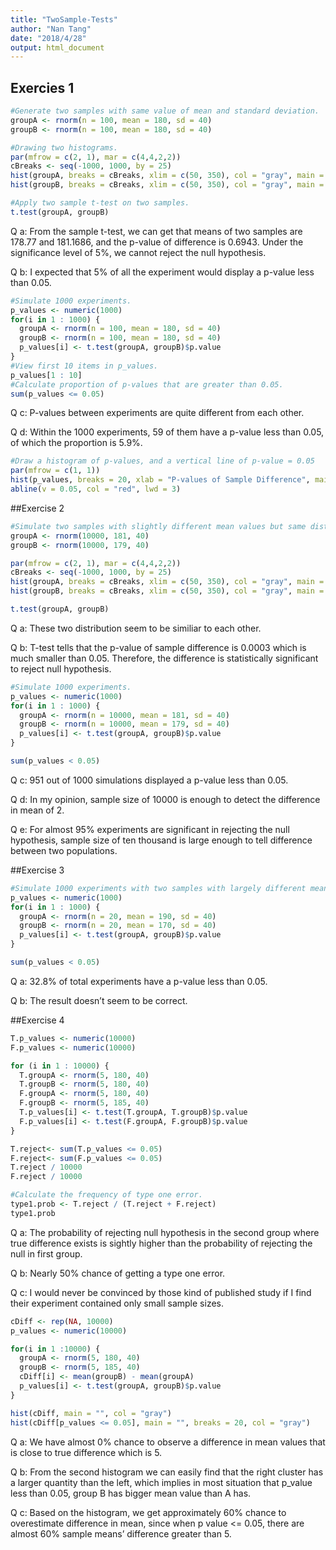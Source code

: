 ---
title: "TwoSample-Tests"
author: "Nan Tang"
date: "2018/4/28"
output: html_document
---

## Exercies 1
```{r Exercies 1 Qa,b}
#Generate two samples with same value of mean and standard deviation.
groupA <- rnorm(n = 100, mean = 180, sd = 40)
groupB <- rnorm(n = 100, mean = 180, sd = 40)

#Drawing two histograms.
par(mfrow = c(2, 1), mar = c(4,4,2,2))
cBreaks <- seq(-1000, 1000, by = 25)
hist(groupA, breaks = cBreaks, xlim = c(50, 350), col = "gray", main = "")
hist(groupB, breaks = cBreaks, xlim = c(50, 350), col = "gray", main = "")

#Apply two sample t-test on two samples.
t.test(groupA, groupB)

```

Q a: From the sample t-test, we can get that means of two samples are 178.77 and 181.1686, and the p-value of difference is 0.6943. Under the significance level of 5%, we cannot reject the null hypothesis. 

Q b: I expected that 5% of all the experiment would display a p-value less than 0.05.

```{r Exercise 1 Qc,d}
#Simulate 1000 experiments.
p_values <- numeric(1000)
for(i in 1 : 1000) {
  groupA <- rnorm(n = 100, mean = 180, sd = 40)
  groupB <- rnorm(n = 100, mean = 180, sd = 40)
  p_values[i] <- t.test(groupA, groupB)$p.value
}
#View first 10 items in p_values.
p_values[1 : 10]
#Calculate proportion of p-values that are greater than 0.05.
sum(p_values <= 0.05)

```

Q c: P-values between experiments are quite different from each other.

Q d: Within the 1000 experiments, 59 of them have a p-value less than 0.05, of which the proportion is 5.9%.

```{r Exercise 1 Qe}
#Draw a histogram of p-values, and a vertical line of p-value = 0.05
par(mfrow = c(1, 1))
hist(p_values, breaks = 20, xlab = "P-values of Sample Difference", main = "", col = "gray")
abline(v = 0.05, col = "red", lwd = 3)

```

##Exercise 2

```{r Exercise 2 Qa,b}
#Simulate two samples with slightly different mean values but same distribution. 
groupA <- rnorm(10000, 181, 40)
groupB <- rnorm(10000, 179, 40)

par(mfrow = c(2, 1), mar = c(4,4,2,2))
cBreaks <- seq(-1000, 1000, by = 25)
hist(groupA, breaks = cBreaks, xlim = c(50, 350), col = "gray", main = "")
hist(groupB, breaks = cBreaks, xlim = c(50, 350), col = "gray", main = "")

t.test(groupA, groupB)
```

Q a: These two distribution seem to be similiar to each other.

Q b: T-test tells that the p-value of sample difference is 0.0003 which is much smaller than 0.05. Therefore, the difference is statistically significant to reject null hypothesis.

```{r Exercise 2 Qc,d,e}
#Simulate 1000 experiments.
p_values <- numeric(1000)
for(i in 1 : 1000) {
  groupA <- rnorm(n = 10000, mean = 181, sd = 40)
  groupB <- rnorm(n = 10000, mean = 179, sd = 40)
  p_values[i] <- t.test(groupA, groupB)$p.value
}

sum(p_values < 0.05)

```

Q c: 951 out of 1000 simulations displayed a p-value less than 0.05.

Q d: In my opinion, sample size of 10000 is enough to detect the difference in mean of 2.

Q e: For almost 95% experiments are significant in rejecting the null hypothesis, sample size of ten thousand is large enough to tell difference between two populations. 

##Exercise 3

```{r Exercise 3 Qa,b}
#Simulate 1000 experiments with two samples with largely different mean values and relately small sample size. 
p_values <- numeric(1000)
for(i in 1 : 1000) {
  groupA <- rnorm(n = 20, mean = 190, sd = 40)
  groupB <- rnorm(n = 20, mean = 170, sd = 40)
  p_values[i] <- t.test(groupA, groupB)$p.value
}

sum(p_values < 0.05)

```

Q a: 32.8% of total experiments have a p-value less than 0.05.

Q b: The result doesn't seem to be correct. 

##Exercise 4

```{r Exercise 4 Qa,b,c}
T.p_values <- numeric(10000)
F.p_values <- numeric(10000)

for (i in 1 : 10000) {
  T.groupA <- rnorm(5, 180, 40)
  T.groupB <- rnorm(5, 180, 40)
  F.groupA <- rnorm(5, 180, 40)
  F.groupB <- rnorm(5, 185, 40)
  T.p_values[i] <- t.test(T.groupA, T.groupB)$p.value
  F.p_values[i] <- t.test(F.groupA, F.groupB)$p.value
}

T.reject<- sum(T.p_values <= 0.05)
F.reject<- sum(F.p_values <= 0.05)
T.reject / 10000
F.reject / 10000

#Calculate the frequency of type one error.
type1.prob <- T.reject / (T.reject + F.reject)
type1.prob

```

Q a: The probability of rejecting null hypothesis in the second group where true difference exists is sightly higher than the probability of rejecting the null in first group. 

Q b: Nearly 50% chance of getting a type one error. 

Q c: I would never be convinced by those kind of published study if I find their experiment contained only small sample sizes. 

```{r Exercies 5 Qa, b, c}
cDiff <- rep(NA, 10000)
p_values <- numeric(10000)

for(i in 1 :10000) {
  groupA <- rnorm(5, 180, 40)
  groupB <- rnorm(5, 185, 40)
  cDiff[i] <- mean(groupB) - mean(groupA)
  p_values[i] <- t.test(groupA, groupB)$p.value
}

hist(cDiff, main = "", col = "gray")
hist(cDiff[p_values <= 0.05], main = "", breaks = 20, col = "gray")

```

Q a: We have almost 0% chance to observe a difference in mean values that is close to true difference which is 5. 

Q b: From the second histogram we can easily find that the right cluster has a larger quantity than the left, which implies in most situation that p_value less than 0.05, group B has bigger mean value than A has. 

Q c: Based on the histogram, we get approximately 60% chance to overestimate difference in mean, since when p value <= 0.05, there are almost 60% sample means' difference greater than 5. 
